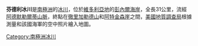 {{coord|71|18|S|168|47|E|source:GNIS|display=title}}

'''芬德利冰川'''是[[南極洲|南極洲]]的[[冰川|冰川]]，位於[[維多利亞地|維多利亞地]]的[[彭內爾海岸|彭內爾海岸]]，全長31公里，流經[[阿德默勒爾蒂山脈|阿德默勒爾蒂山脈]]，終點在[[徹里加勒德山|徹里加勒德山]]和[[阿特金森崖|阿特金森崖]]之間，[[美國地質調查局|美國地質調查局]]根據測量和該國海軍的空中照片繪入地圖。

{{Antarctica-geo-stub}}
[[Category:南極洲冰川|Category:南極洲冰川]]